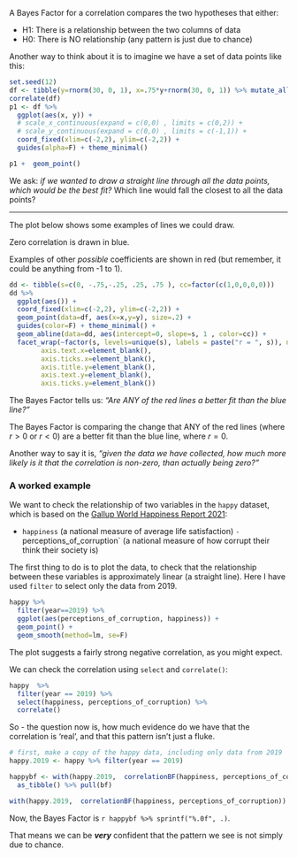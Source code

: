 

A Bayes Factor for a correlation compares the two hypotheses that either:

- H1: There is a relationship between the two columns of data
- H0: There is NO relationship (any pattern is just due to chance)


Another way to think about it is to imagine we have a set of data points like this:

```r
set.seed(12)
df <- tibble(y=rnorm(30, 0, 1), x=.75*y+rnorm(30, 0, 1)) %>% mutate_all(scale)
correlate(df)
p1 <- df %>%
  ggplot(aes(x, y)) +
  # scale_x_continuous(expand = c(0,0) , limits = c(0,2)) +
  # scale_y_continuous(expand = c(0,0) , limits = c(-1,1)) +
  coord_fixed(xlim=c(-2,2), ylim=c(-2,2)) +
  guides(alpha=F) + theme_minimal()

p1 +  geom_point()
```

We ask: *if we wanted to draw a straight line through all the data points, which would be the best fit?* Which line would fall the closest to all the data points?

---

The plot below shows some examples of lines we could draw.

Zero correlation is drawn in blue. 

Examples of other *possible* coefficients are shown in red (but remember, it could be anything from -1 to 1).

```r
dd <- tibble(s=c(0, -.75,-.25, .25, .75 ), cc=factor(c(1,0,0,0,0)))
dd %>%
  ggplot(aes()) +
  coord_fixed(xlim=c(-2,2), ylim=c(-2,2)) +
  geom_point(data=df, aes(x=x,y=y), size=.2) +
  guides(color=F) + theme_minimal() +
  geom_abline(data=dd, aes(intercept=0, slope=s, 1 , color=cc)) +
  facet_wrap(~factor(s, levels=unique(s), labels = paste("r = ", s)), ncol=7) + theme(axis.title.x=element_blank(),
        axis.text.x=element_blank(),
        axis.ticks.x=element_blank(),
        axis.title.y=element_blank(),
        axis.text.y=element_blank(),
        axis.ticks.y=element_blank())
```

The Bayes Factor tells us: *"Are ANY of the red lines a better fit than the blue line?"*


The Bayes Factor is comparing the change that ANY of the red lines (where $r > 0$ or $r < 0$) are a better fit than the blue line, where $r = 0$.

Another way to say it is, *"given the data we have collected, how much more likely is it that the correlation is non-zero, than actually being zero?"*



### A worked example

We want to check the relationship of two variables in the `happy` dataset, which is based on the [Gallup World Happiness Report 2021](https://worldhappiness.report/ed/2021/):

- `happiness` (a national measure of average life satisfaction)
`- `perceptions_of_corruption` (a national measure of how corrupt their think their society is)

The first thing to do is to plot the data, to check that the relationship between these variables
is approximately linear (a straight line). Here I have used `filter` to select only the data from 2019.


```r
happy %>% 
  filter(year==2019) %>% 
  ggplot(aes(perceptions_of_corruption, happiness)) + 
  geom_point() + 
  geom_smooth(method=lm, se=F)
```



The plot suggests a fairly strong negative correlation, as you might expect.

We can check the correlation using `select` and `correlate()`:

```r
happy  %>% 
  filter(year == 2019) %>% 
  select(happiness, perceptions_of_corruption) %>% 
  correlate()
```


So - the question now is, how much evidence do we have that the correlation is 'real', and that
this pattern isn't just a fluke.

```r
# first, make a copy of the happy data, including only data from 2019
happy.2019 <- happy %>% filter(year == 2019)
```


```r
happybf <- with(happy.2019,  correlationBF(happiness, perceptions_of_corruption)) %>%  
  as_tibble() %>% pull(bf) 
```


```r
with(happy.2019,  correlationBF(happiness, perceptions_of_corruption))
```


Now, the Bayes Factor is `r happybf %>% sprintf("%.0f", .)`. 

That means we can be ***very*** confident that the pattern we see is not simply due to chance.

